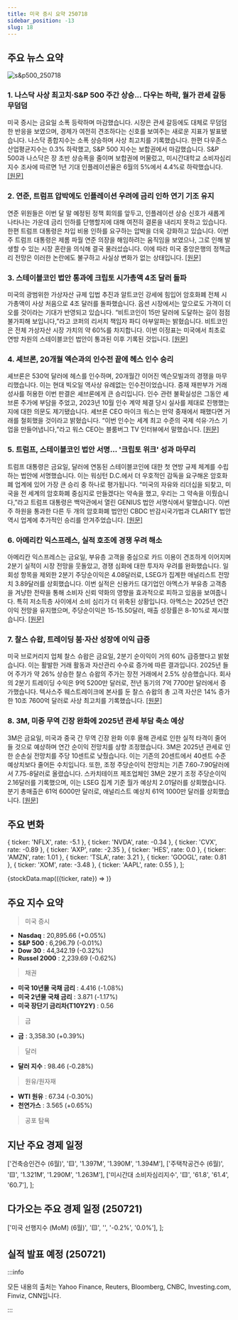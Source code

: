 ```yaml
---
title: 미국 증시 요약 250718
sidebar_position: -13
slug: 18
---
```


## 주요 뉴스 요약

![s&p500_250718](/map/250718.png)

### 1. **나스닥 사상 최고치·S&P 500 주간 상승... 다우는 하락, 월가 관세 갈등 무덤덤**

미국 증시는 금요일 소폭 등락하며 마감했습니다. 시장은 관세 갈등에도 대체로 무덤덤한 반응을 보였으며, 경제가 여전히 견조하다는 신호를 보여주는 새로운 지표가 발표됐습니다. 나스닥 종합지수는 소폭 상승하며 사상 최고치를 기록했습니다. 한편 다우존스 산업평균지수는 0.3% 하락했고, S&P 500 지수는 보합권에서 마감했습니다. S&P 500과 나스닥은 장 초반 상승폭을 줄이며 보합권에 머물렀고, 미시간대학교 소비자심리지수 조사에 따르면 1년 기대 인플레이션율은 6월의 5%에서 4.4%로 하락했습니다. [[원문]](https://finance.yahoo.com/news/live/stock-market-today-nasdaq-hits-record-sp-500-posts-weekly-gain-dow-slips-as-wall-street-shrugs-off-tariff-tensions-200036322.html)

### 2. **연준, 트럼프 압박에도 인플레이션 우려에 금리 인하 연기 기조 유지**

연준 위원들은 이번 달 말 예정된 정책 회의를 앞두고, 인플레이션 상승 신호가 새롭게 나타나는 가운데 금리 인하를 단행할지에 대해 여전히 결론을 내리지 못하고 있습니다. 한편 트럼프 대통령은 차입 비용 인하를 요구하는 압박을 더욱 강화하고 있습니다. 이번 주 트럼프 대통령은 제롬 파월 연준 의장을 해임하려는 움직임을 보였으나, 그로 인해 발생할 수 있는 시장 혼란을 의식해 결국 물러섰습니다. 이에 따라 미국 중앙은행의 정책금리 전망은 이러한 논란에도 불구하고 사실상 변화가 없는 상태입니다. [[원문]](https://www.reuters.com/business/feds-rate-cut-delay-intact-inflation-fears-override-trump-pressure-2025-07-18/)

### 3. **스테이블코인 법안 통과에 크립토 시가총액 4조 달러 돌파**

미국의 광범위한 가상자산 규제 입법 추진과 알트코인 강세에 힘입어 암호화폐 전체 시가총액이 사상 처음으로 4조 달러를 돌파했습니다. 옵션 시장에서는 앞으로도 가격이 더 오를 것이라는 기대가 반영되고 있습니다. “비트코인이 15만 달러에 도달하는 길이 점점 불가피해 보입니다,”라고 코퍼의 리서치 책임자 파디 아부알파는 밝혔습니다. 비트코인은 전체 가상자산 시장 가치의 약 60%를 차지합니다. 이번 이정표는 미국에서 최초로 연방 차원의 스테이블코인 법안이 통과된 이후 기록된 것입니다. [[원문]](https://finance.yahoo.com/news/crypto-market-value-tops-4-101023877.html)

### 4. **셰브론, 20개월 엑슨과의 인수전 끝에 헤스 인수 승리**

셰브론은 530억 달러에 헤스를 인수하며, 20개월간 이어진 엑슨모빌과의 경쟁을 마무리했습니다. 이는 현대 빅오일 역사상 유례없는 인수전이었습니다. 중재 재판부가 거래 성사를 허용한 이번 판결은 셰브론에게 큰 승리입니다. 인수 관련 불확실성은 그동안 셰브론 주가에 부담을 주었고, 2023년 10월 인수 계약 체결 당시 실사를 제대로 진행했는지에 대한 의문도 제기됐습니다. 셰브론 CEO 마이크 워스는 만약 중재에서 패했다면 거래를 철회했을 것이라고 밝혔습니다. “이번 인수는 세계 최고 수준의 국제 석유·가스 기업을 만들어냅니다,”라고 워스 CEO는 블룸버그 TV 인터뷰에서 말했습니다. [[원문]](https://finance.yahoo.com/news/chevron-prevails-exxon-fight-sealing-105354306.html)

### 5. **트럼프, 스테이블코인 법안 서명… '크립토 위크' 성과 마무리**

트럼프 대통령은 금요일, 달러에 연동된 스테이블코인에 대한 첫 연방 규제 체계를 수립하는 법안에 서명했습니다. 이는 워싱턴 D.C.에서 더 우호적인 감독을 요구해온 암호화폐 업계에 있어 가장 큰 승리 중 하나로 평가됩니다. “미국의 자유와 리더십을 되찾고, 미국을 전 세계의 암호화폐 중심지로 만들겠다는 약속을 했고, 우리는 그 약속을 이뤘습니다,”라고 트럼프 대통령은 백악관에서 열린 GENIUS 법안 서명식에서 말했습니다. 이번 주 하원을 통과한 다른 두 개의 암호화폐 법안인 CBDC 반감시국가법과 CLARITY 법안 역시 업계에 추가적인 승리를 안겨주었습니다. [[원문]](https://finance.yahoo.com/news/trump-signs-stablecoin-bill-into-law-capping-string-of-crypto-week-victories-192642044.html)

### 6. **아메리칸 익스프레스, 실적 호조에 경쟁 우려 해소**

아메리칸 익스프레스는 금요일, 부유층 고객을 중심으로 카드 이용이 견조하게 이어지며 2분기 실적이 시장 전망을 웃돌았고, 경쟁 심화에 대한 투자자 우려를 완화했습니다. 일회성 항목을 제외한 2분기 주당순이익은 4.08달러로, LSEG가 집계한 애널리스트 전망치 3.89달러를 상회했습니다. 이번 실적은 신용카드 대기업인 아멕스가 부유층 고객층을 겨냥한 전략을 통해 소비자 신뢰 약화의 영향을 효과적으로 피하고 있음을 보여줍니다. 특히 저소득층 사이에서 소비 심리가 더 위축된 상황입니다. 아멕스는 2025년 연간 이익 전망을 유지했으며, 주당순이익은 15-15.50달러, 매출 성장률은 8-10%로 제시했습니다. [[원문]](https://www.reuters.com/business/american-express-exceeds-profit-expectations-robust-spending-2025-07-18/)

### 7. **찰스 슈왑, 트레이딩 붐·자산 성장에 이익 급증**

미국 브로커리지 업체 찰스 슈왑은 금요일, 2분기 순이익이 거의 60% 급증했다고 밝혔습니다. 이는 활발한 거래 활동과 자산관리 수수료 증가에 따른 결과입니다. 2025년 들어 주가가 약 26% 상승한 찰스 슈왑의 주가는 장전 거래에서 2.5% 상승했습니다. 회사의 2분기 트레이딩 수익은 9억 5200만 달러로, 전년 동기의 7억 7700만 달러에서 증가했습니다. 텍사스주 웨스트레이크에 본사를 둔 찰스 슈왑의 총 고객 자산은 14% 증가한 10조 7600억 달러로 사상 최고치를 기록했습니다. [[원문]](https://www.reuters.com/business/charles-schwab-profit-surges-trading-boom-asset-growth-2025-07-18/)

### 8. **3M, 미중 무역 긴장 완화에 2025년 관세 부담 축소 예상**

3M은 금요일, 미국과 중국 간 무역 긴장 완화 이후 올해 관세로 인한 실적 타격이 줄어들 것으로 예상하며 연간 순이익 전망치를 상향 조정했습니다. 3M은 2025년 관세로 인한 순손실 전망치를 주당 10센트로 낮췄습니다. 이는 기존의 20센트에서 40센트 수준 예상치보다 줄어든 수치입니다. 또한, 조정 주당순이익 전망치는 기존 7.60-7.90달러에서 7.75-8달러로 올렸습니다. 스카치테이프 제조업체인 3M은 2분기 조정 주당순이익 2.16달러를 기록했으며, 이는 LSEG 집계 기준 월가 예상치 2.01달러를 상회했습니다. 분기 총매출은 61억 6000만 달러로, 애널리스트 예상치 61억 1000만 달러를 상회했습니다. [[원문]](https://www.reuters.com/business/3m-sees-smaller-tariff-hit-2025-profit-amid-easing-us-china-trade-tensions-2025-07-18/)

## 주요 변화

  { ticker: 'NFLX', rate: -5.1 },
  { ticker: 'NVDA', rate: -0.34 },
  { ticker: 'CVX', rate: -0.89 },
  { ticker: 'AXP', rate: -2.35 },
  { ticker: 'HES', rate: 0.0 },
  { ticker: 'AMZN', rate: 1.01 },
  { ticker: 'TSLA', rate: 3.21 },
  { ticker: 'GOOGL', rate: 0.81 },
  { ticker: 'XOM', rate: -3.48 },
  { ticker: 'AAPL', rate: 0.55 },
];

{stockData.map(({ticker, rate}) => <StockCardMini key={ticker} ticker={ticker} rate={rate}></StockCardMini>)}

## 주요 지수 요약

> 미국 증시

- **Nasdaq** : 20,895.66 (+0.05%)
- **S&P 500** : 6,296.79 (-0.01%)
- **Dow 30** : 44,342.19 (-0.32%)
- **Russel 2000** : 2,239.69 (-0.62%)

> 채권

- **미국 10년물 국채 금리** : 4.416 (-1.08%)
- **미국 2년물 국채 금리** : 3.871 (-1.17%)
- **미국 장단기 금리차(T10Y2Y)** : 0.56

> 금

- **금** : 3,358.30 (+0.39%)

> 달러

- **달러 지수** : 98.46 (-0.28%)

> 원유/원자재

- **WTI 원유** : 67.34 (-0.30%)
- **천연가스** : 3.565 (+0.65%)

> 공포 탐욕

<FearAndGreed fearAndGreedIndex={75} vix={16.41} vixRate={-0.67} />

## 지난 주요 경제 일정

  ['건축승인건수 (6월)', '🟨', '1.397M', '1.390M', '1.394M'],
  ['주택착공건수 (6월)', '🟨', '1.321M', '1.290M', '1.263M'],
  ['미시간대 소비자심리지수', '🟨', '61.8', '61.4', '60.7'],
];

<EconomicCalendar data={eventsData} />

## 다가오는 주요 경제 일정 (250721)

  ['미국 선행지수 (MoM) (6월)', '🟨', '', '-0.2%', '0.0%'],
];

<EconomicCalendar data={nextEventsData} />

## 실적 발표 예정 (250721)



<EarningsBoard stocksBMO={stocksBMO} stocksAMC={stocksAMC} />

:::info

모든 내용의 출처는 Yahoo Finance, Reuters, Bloomberg, CNBC, Investing.com, Finviz, CNN입니다.

:::

